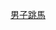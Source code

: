 {{Navbox
|name = 世界競技體操錦標賽男子跳馬冠軍
|title = [[世界競技體操錦標賽|世界競技體操錦標賽 – 男子跳馬冠軍]]
|listclass = hlist
|list1 = 
* [[1934年世界競技體操錦標賽|1934]]：[[欧根·马克]]
* [[1938年世界競技體操錦標賽|1938]]：[[欧根·马克]]
* [[1950年世界競技體操錦標賽|1950]]：[[Ernst Gebendinger|E·耶本丁耶尔]]
* [[1954年世界競技體操錦標賽|1954]]：[[Leo Sotornik|L·沙多尼克]]
* [[1958年世界競技體操錦標賽|1958]]：[[Yuri Titov|Y·季托夫]]
* [[1962年世界競技體操錦標賽|1962]]：[[Premysl Krbec|P·克尔贝茨]]
* [[1966年世界競技體操錦標賽|1966]]：[[松田治广]]
* [[1970年世界競技體操錦標賽|1970]]：[[塚原光男]]
* [[1974年世界競技體操錦標賽|1974]]：[[笠松茂]]
* [[1978年世界競技體操錦標賽|1978]]：[[清水淳一]]
* [[1979年世界競技體操錦標賽|1979]]：[[阿列克桑德·季佳京]]
* [[1981年世界競技體操錦標賽|1981]]：[[拉尔夫-彼得·赫曼]]
* [[1983年世界競技體操錦標賽|1983]]：[[Arthur Akopian|A·阿卡皮扬]]
* [[1985年世界競技體操錦標賽|1985]]：[[Yuri Korolev|Y·科罗廖夫]]
* [[1987年世界競技體操錦標賽|1987]]：[[楼云]] / [[西尔维奥·克罗尔]] 
* [[1989年世界競技體操錦標賽|1989]]：[[Jorg Behrend|E·贝伦德]]
* [[1991年世界競技體操錦標賽|1991]]：[[柳玉烈]]
* [[1992年世界競技體操錦標賽|1992]]：[[柳玉烈]]
* [[1993年世界競技體操錦標賽|1993]]：[[维塔里·谢尔博]]
* [[1994年世界競技體操錦標賽|1994]]：[[维塔里·谢尔博]]
* [[1995年世界競技體操錦標賽|1995]]：[[Grigory Misutin|G·米休琴]] / [[阿列克谢·涅莫夫]]
* [[1996年世界競技體操錦標賽|1996]]：[[阿列克谢·涅莫夫]]
* [[1997年世界競技體操錦標賽|1997]]：[[Sergei Fedorchenko|S·弗多尔岑科]]
* [[1999年世界競技體操錦標賽|1999]]：[[李小鹏 (体操运动员)|李小鹏]]
* [[2001年世界競技體操錦標賽|2001]]：[[马里安·德勒古列斯库]]
* [[2002年世界競技體操錦標賽|2002]]：[[李小鹏 (体操运动员)|李小鹏]]
* [[2003年世界競技體操錦標賽|2003]]：[[李小鹏 (体操运动员)|李小鹏]]
* [[2005年世界競技體操錦標賽|2005]]：[[马里安·德勒古列斯库]]
* [[2006年世界競技體操錦標賽|2006]]：[[马里安·德勒古列斯库]]
* [[2007年世界競技體操錦標賽|2007]]：[[Leszek Blanik|L·布拉尼克]]
* [[2009年世界競技體操錦標賽|2009]]：[[马里安·德勒古列斯库]]
* [[2010年世界競技體操錦標賽|2010]]：[[Thomas Bouhail|T·布埃尔]]
* [[2011年世界競技體操錦標賽|2011]]：[[梁鶴善]]
* [[2013年世界競技體操錦標賽|2013]]：[[梁鶴善]]
* [[2014年世界競技體操錦標賽|2014]]：[[李世光 (体操运动员)|李世光]]
* [[2015年世界競技體操錦標賽|2015]]：[[李世光 (体操运动员)|李世光]]
* [[2017年世界競技體操錦標賽|2017]]：[[白井健三]]
* [[2018年世界競技體操錦標賽|2018]]：[[李世光 (体操运动员)|李世光]]
* [[2019年世界競技體操錦標賽|2019]]：[[尼基塔·纳戈尔内]]
* [[2021年世界竞技体操锦标赛|2021]]：[[卡洛斯·埃德里尔·尤洛]]
}}<noinclude>
{{collapsible option}}
[[Category:世界體操錦標賽冠軍模板|男子跳馬]]
</noinclude>